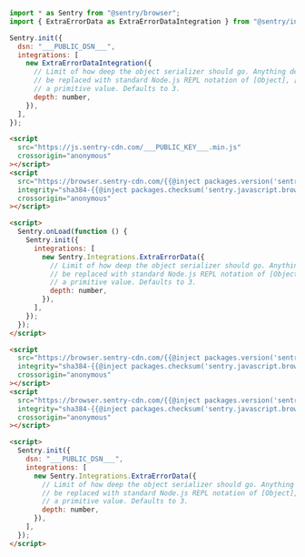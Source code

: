 <SignInNote />

```javascript {tabTitle: ESM}
import * as Sentry from "@sentry/browser";
import { ExtraErrorData as ExtraErrorDataIntegration } from "@sentry/integrations";

Sentry.init({
  dsn: "___PUBLIC_DSN___",
  integrations: [
    new ExtraErrorDataIntegration({
      // Limit of how deep the object serializer should go. Anything deeper than limit will
      // be replaced with standard Node.js REPL notation of [Object], [Array], [Function] or
      // a primitive value. Defaults to 3.
      depth: number,
    }),
  ],
});
```

```html {tabTitle: Loader}
<script
  src="https://js.sentry-cdn.com/___PUBLIC_KEY___.min.js"
  crossorigin="anonymous"
></script>
<script
  src="https://browser.sentry-cdn.com/{{@inject packages.version('sentry.javascript.browser') }}/extraerrordata.min.js"
  integrity="sha384-{{@inject packages.checksum('sentry.javascript.browser', 'extraerrordata.min.js', 'sha384-base64') }}"
  crossorigin="anonymous"
></script>

<script>
  Sentry.onLoad(function () {
    Sentry.init({
      integrations: [
        new Sentry.Integrations.ExtraErrorData({
          // Limit of how deep the object serializer should go. Anything deeper than limit will
          // be replaced with standard Node.js REPL notation of [Object], [Array], [Function] or
          // a primitive value. Defaults to 3.
          depth: number,
        }),
      ],
    });
  });
</script>
```

```html {tabTitle: CDN}
<script
  src="https://browser.sentry-cdn.com/{{@inject packages.version('sentry.javascript.browser') }}/bundle.tracing.min.js"
  integrity="sha384-{{@inject packages.checksum('sentry.javascript.browser', 'bundle.tracing.min.js', 'sha384-base64') }}"
  crossorigin="anonymous"
></script>
<script
  src="https://browser.sentry-cdn.com/{{@inject packages.version('sentry.javascript.browser') }}/extraerrordata.min.js"
  integrity="sha384-{{@inject packages.checksum('sentry.javascript.browser', 'extraerrordata.min.js', 'sha384-base64') }}"
  crossorigin="anonymous"
></script>

<script>
  Sentry.init({
    dsn: "___PUBLIC_DSN___",
    integrations: [
      new Sentry.Integrations.ExtraErrorData({
        // Limit of how deep the object serializer should go. Anything deeper than limit will
        // be replaced with standard Node.js REPL notation of [Object], [Array], [Function] or
        // a primitive value. Defaults to 3.
        depth: number,
      }),
    ],
  });
</script>
```
